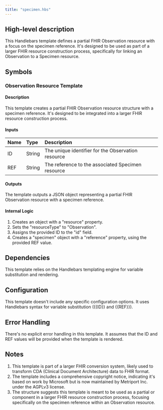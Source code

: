 ```yaml
---
title: "specimen.hbs"
---
```


## High-level description
This Handlebars template defines a partial FHIR Observation resource with a focus on the specimen reference. It's designed to be used as part of a larger FHIR resource construction process, specifically for linking an Observation to a Specimen resource.

## Symbols

### Observation Resource Template
#### Description
This template creates a partial FHIR Observation resource structure with a specimen reference. It's designed to be integrated into a larger FHIR resource construction process.

#### Inputs
| Name | Type | Description |
|:-----|:-----|:------------|
| ID | String | The unique identifier for the Observation resource |
| REF | String | The reference to the associated Specimen resource |

#### Outputs
The template outputs a JSON object representing a partial FHIR Observation resource with a specimen reference.

#### Internal Logic
1. Creates an object with a "resource" property.
2. Sets the "resourceType" to "Observation".
3. Assigns the provided ID to the "id" field.
4. Creates a "specimen" object with a "reference" property, using the provided REF value.

## Dependencies
This template relies on the Handlebars templating engine for variable substitution and rendering.

## Configuration
This template doesn't include any specific configuration options. It uses Handlebars syntax for variable substitution ({{ID}} and {{REF}}).

## Error Handling
There's no explicit error handling in this template. It assumes that the ID and REF values will be provided when the template is rendered.

## Notes
1. This template is part of a larger FHIR conversion system, likely used to transform CDA (Clinical Document Architecture) data to FHIR format.
2. The template includes a comprehensive copyright notice, indicating it's based on work by Microsoft but is now maintained by Metriport Inc. under the AGPLv3 license.
3. The structure suggests this template is meant to be used as a partial or component in a larger FHIR resource construction process, focusing specifically on the specimen reference within an Observation resource.